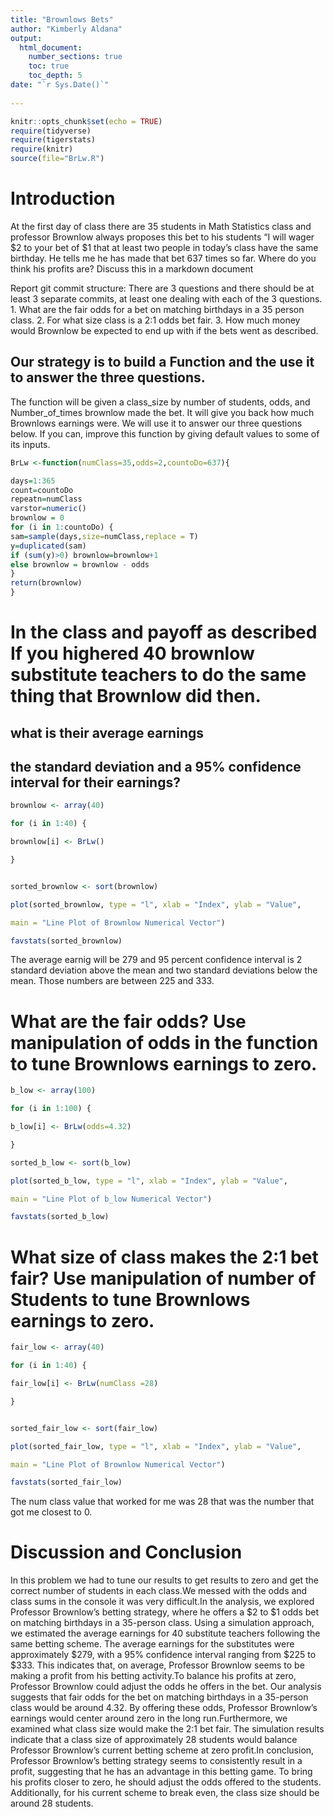 ```yaml
---
title: "Brownlows Bets"
author: "Kimberly Aldana"
output: 
  html_document:
    number_sections: true
    toc: true
    toc_depth: 5
date: "`r Sys.Date()`"    
    
---
```

```r
knitr::opts_chunk$set(echo = TRUE)
require(tidyverse)
require(tigerstats)
require(knitr)
source(file="BrLw.R")
```


<!-- We recommend you use git branches -- create a separate branch for each major section i.e. Introduction, Methods, Results, Inferential Results, and Discussion and Conclusions - leave the YAML block untouched until the final merge where you put in your own name !-->

# Introduction

<!--In this section you explain what you are trying to show.  Where did the data come from?  What is the research or other question you are trying to answer?!-->

 At the first day of class there are 35 students in Math Statistics class and professor Brownlow always proposes this bet to his students "I will wager $2 to your bet of $1 that at least two people in today's class have  the same birthday.  He tells me he has made that bet 637 times so far. Where do you think his profits are? Discuss this in a markdown document
 
Report git commit structure:
There are 3 questions and there should be at least 3 separate commits, at least one dealing with each of the 3 questions.
1. What are the fair odds for a bet on matching birthdays in a 35 person class.
2. For what size class is a 2:1 odds bet fair.
3. How much money would Brownlow be expected to end up with if the bets went as described.

## Our strategy is to build a Function and the use it to answer the three questions. 

The function will be given a class_size by number of students, odds, and Number_of_times brownlow made the bet.  It will give you back how much Brownlows earnings were. We will use it to answer our three questions below. If you can, improve this function by giving default values to some of its inputs. 

```r
BrLw <-function(numClass=35,odds=2,countoDo=637){

days=1:365
count=countoDo
repeatn=numClass
varstor=numeric()
brownlow = 0
for (i in 1:countoDo) {
sam=sample(days,size=numClass,replace = T)
y=duplicated(sam)
if (sum(y)>0) brownlow=brownlow+1
else brownlow = brownlow - odds
}
return(brownlow)
}

```





# In the class and payoff as described  If you highered 40 brownlow substitute teachers to do the same thing that Brownlow did then.
## what is their average earnings
## the standard deviation and a 95% confidence interval for their earnings?
  
<!--Explain and display your method of coming up with a 95% confidence interval of  professor Brownlows winnings (or losings)-->

```r

brownlow <- array(40)

for (i in 1:40) {

brownlow[i] <- BrLw()

}



```

```r

sorted_brownlow <- sort(brownlow)

plot(sorted_brownlow, type = "l", xlab = "Index", ylab = "Value",

main = "Line Plot of Brownlow Numerical Vector")

```

```r
favstats(sorted_brownlow)
```

The average earnig will be 279 and 95 percent confidence interval is 2 standard deviation above the mean and two standard deviations below the mean. Those numbers are between 225 and 333.


# What are the fair odds? Use manipulation of odds in the function to tune Brownlows earnings to zero. 

<!--Decide on your methods:  In this section explain the approach you will take to attack the issue --- how will you decide on a likely estimate of professor Brownlow's earnings or losses after 637 bets. Also explain how you construct a 95% confidence interval about your estimate of his winnings !-->
 
```r

b_low <- array(100)

for (i in 1:100) {

b_low[i] <- BrLw(odds=4.32)

}


```
 
 
```r

sorted_b_low <- sort(b_low)

plot(sorted_b_low, type = "l", xlab = "Index", ylab = "Value",

main = "Line Plot of b_low Numerical Vector")

```
 
```r
favstats(sorted_b_low)
``` 
 



# What size of class makes the 2:1 bet fair?  Use manipulation of number of Students to tune Brownlows earnings to zero.

<!--Explain and display the results of your method of coming up with the estimate of professor Brownlows betting profits!-->

```r

fair_low <- array(40)

for (i in 1:40) {

fair_low[i] <- BrLw(numClass =28)

}



```

```r

sorted_fair_low <- sort(fair_low)

plot(sorted_fair_low, type = "l", xlab = "Index", ylab = "Value",

main = "Line Plot of Brownlow Numerical Vector")

```

```r
favstats(sorted_fair_low)
```

The num class value that worked for me was 28 that was the number that got me closest to 0.




# Discussion and Conclusion

<!--Discussion and conclusion here.  If professor Brownlow is consistantly making or losing money how could he change his payout so that his profits center on zero?  Also discuss what size his class should be in order to have his current scheme balance at zero profit.!-->

In this problem we had to tune our results to get results to zero and get the correct number of students in each class.We messed with the odds and class sums in the console it was very difficult.In the analysis, we explored Professor Brownlow's betting strategy, where he offers a $2 to $1 odds bet on matching birthdays in a 35-person class. Using a simulation approach, we estimated the average earnings for 40 substitute teachers following the same betting scheme. The average earnings for the substitutes were approximately $279, with a 95% confidence interval ranging from $225 to $333. This indicates that, on average, Professor Brownlow seems to be making a profit from his betting activity.To balance his profits at zero, Professor Brownlow could adjust the odds he offers in the bet. Our analysis suggests that fair odds for the bet on matching birthdays in a 35-person class would be around 4.32. By offering these odds, Professor Brownlow's earnings would center around zero in the long run.Furthermore, we examined what class size would make the 2:1 bet fair. The simulation results indicate that a class size of approximately 28 students would balance Professor Brownlow's current betting scheme at zero profit.In conclusion, Professor Brownlow's betting strategy seems to consistently result in a profit, suggesting that he has an advantage in this betting game. To bring his profits closer to zero, he should adjust the odds offered to the students. Additionally, for his current scheme to break even, the class size should be around 28 students.


